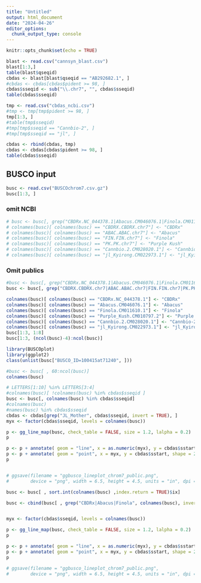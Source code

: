 ```yaml
---
title: "Untitled"
output: html_document
date: "2024-04-26"
editor_options: 
  chunk_output_type: console
---
```


```r
knitr::opts_chunk$set(echo = TRUE)
```





```r
blast <- read.csv("cannsyn_blast.csv")
blast[1:3,]
table(blast$qseqid)
cbdas <- blast[blast$qseqid == "AB292682.1", ]
#cbdas <- cbdas[cbdas$pident >= 98, ]
cbdas$sseqid <- sub("\\.chr7", "", cbdas$sseqid)
table(cbdas$sseqid)

```


```r
tmp <- read.csv("cbdas_ncbi.csv")
#tmp <- tmp[tmp$pident >= 98, ]
tmp[1:3, ]
#table(tmp$sseqid)
#tmp[tmp$sseqid == "Cannbio-2", ]
#tmp[tmp$sseqid == "jl", ]

cbdas <- rbind(cbdas, tmp)
cbdas <- cbdas[cbdas$pident >= 98, ]
table(cbdas$sseqid)
```

## BUSCO input

```r
busc <- read.csv("BUSCOchrom7.csv.gz")
busc[1:3, ]
```


### omit NCBI

```r
# busc <- busc[, grep("CBDRx.NC_044378.1|Abacus.CM046076.1|Finola.CM011610.1|Purple_Kush.CM010797.2", colnames(busc), invert = TRUE)]
# colnames(busc)[ colnames(busc) == "CBDRX.CBDRX.chr7"] <- "CBDRx"
# colnames(busc)[ colnames(busc) == "ABAC.ABAC.chr7"] <- "Abacus"
# colnames(busc)[ colnames(busc) == "FIN.FIN.chr7"] <- "Finola"
# colnames(busc)[ colnames(busc) == "PK.PK.chr7"] <- "Purple Kush"
# colnames(busc)[ colnames(busc) == "Cannbio.2.CM028020.1"] <- "Cannbio-2"
# colnames(busc)[ colnames(busc) == "jl_Kyirong.CM022973.1"] <- "jl_Kyirong"
```

### Omit publics

```r
#busc <- busc[, grep("CBDRx.NC_044378.1|Abacus.CM046076.1|Finola.CM011610.1|Purple_Kush.CM010797.2", colnames(busc), invert = TRUE)]
busc <- busc[, grep("CBDRX.CBDRX.chr7|ABAC.ABAC.chr7|FIN.FIN.chr7|PK.PK.chr7", colnames(busc), invert = TRUE)]

colnames(busc)[ colnames(busc) == "CBDRx.NC_044378.1"] <- "CBDRx"
colnames(busc)[ colnames(busc) == "Abacus.CM046076.1"] <- "Abacus"
colnames(busc)[ colnames(busc) == "Finola.CM011610.1"] <- "Finola"
colnames(busc)[ colnames(busc) == "Purple_Kush.CM010797.2"] <- "Purple Kush"
colnames(busc)[ colnames(busc) == "Cannbio.2.CM028020.1"] <- "Cannbio-2"
colnames(busc)[ colnames(busc) == "jl_Kyirong.CM022973.1"] <- "jl_Kyirong"
busc[1:3, 1:8]
busc[1:3, (ncol(busc)-4):ncol(busc)]
```





```r
library(BUSCOplot)
library(ggplot2)
class(unlist(busc["BUSCO_ID=100415at71240", ]))

#busc <- busc[ , 60:ncol(busc)]
colnames(busc)

# LETTERS[1:10] %in% LETTERS[3:4]
#colnames(busc)[ !colnames(busc) %in% cbdas$sseqid ]
busc <- busc[, colnames(busc) %in% cbdas$sseqid]
#colnames(busc)
#names(busc) %in% cbdas$sseqid
cbdas <- cbdas[grep("JL_Mother", cbdas$sseqid, invert = TRUE), ]
myx <- factor(cbdas$sseqid, levels = colnames(busc))

p <- gg_line_map(busc, check_table = FALSE, size = 1.2, lalpha = 0.2)
p

p <- p + annotate( geom = "line", x = as.numeric(myx), y = cbdas$sstart, linewidth = 1.2, color = "#1E90FF")
p <- p + annotate( geom = "point", x = myx, y = cbdas$sstart, shape = 24, bg = "#1E90FF", size = 4)
p


# ggsave(filename = "ggbusco_lineplot_chrom7_public.png",
#        device = "png", width = 6.5, height = 4.5, units = "in", dpi = 300)


```


```r

busc <- busc[ , sort.int(colnames(busc) ,index.return = TRUE)$ix]

busc <- cbind(busc[ , grep("CBDRx|Abacus|Finola", colnames(busc), invert = TRUE)],  busc[ , c("CBDRx", "Abacus", "Finola")])


myx <- factor(cbdas$sseqid, levels = colnames(busc))

p <- gg_line_map(busc, check_table = FALSE, size = 1.2, lalpha = 0.2)
p

p <- p + annotate( geom = "line", x = as.numeric(myx), y = cbdas$sstart, linewidth = 1.2, color = "#1E90FF")
p <- p + annotate( geom = "point", x = myx, y = cbdas$sstart, shape = 24, bg = "#1E90FF", size = 4)
p

# ggsave(filename = "ggbusco_lineplot_chrom7_public.png",
#        device = "png", width = 6.5, height = 4.5, units = "in", dpi = 300)


```


